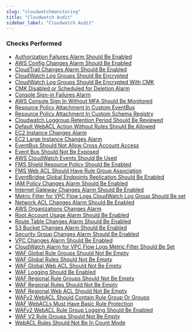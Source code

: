 ```yaml
---
slug: "cloudwatchmonitoring"
title: "Cloudwatch Audit"
sidebar_label: "Cloudwatch Audit"
---
```


### Checks Performed

- [Authorization Failures Alarm Should Be Enabled](cloudwatchmonitoring/rules/authorization_failures_alarm)
- [AWS Config Changes Alarm Should Be Enabled](cloudwatchmonitoring/rules/aws_config_changes_alarm)
- [CloudTrail Changes Alarm Should Be Enabled](cloudwatchmonitoring/rules/cloudtrail_changes_alarm)
- [CloudWatch Log Groups Should Be Encrypted](cloudwatchmonitoring/rules/cloudwatch_log_groups_not_encrypted)
- [CloudWatch Log Groups Should Be Encrypted With CMK](cloudwatchmonitoring/rules/cloudwatch_log_groups_with_cmk)
- [CMK Disabled or Scheduled for Deletion Alarm](cloudwatchmonitoring/rules/cmk_disabled_or_scheduled_for_deletion_alarm)
- [Console Sign-in Failures Alarm](cloudwatchmonitoring/rules/console_sign_in_failures_alarm)
- [AWS Console Sign In Without MFA Should Be Monitored](cloudwatchmonitoring/rules/console_sign_in_without_mfa)
- [Resource Policy Attachment In Custom EventBus](cloudwatchmonitoring/rules/custom_eventbus_policy_attached)
- [Resource Policy Attachment In Custom Schema Registry](cloudwatchmonitoring/rules/custom_schema_registry_policy_attached)
- [Cloudwatch Loggroup Retention Period Should Be Reviewed](cloudwatchmonitoring/rules/cw_loggroup_retention_period_check)
- [Default WebACL Action Without Rules Should Be Allowed](cloudwatchmonitoring/rules/webacl_default_action_allow)
- [EC2 Instance Changes Alarm](cloudwatchmonitoring/rules/ec2_instance_changes_alarm)
- [EC2 Large Instance Changes Alarm](cloudwatchmonitoring/rules/ec2_large_instance_changes_alarm)
- [EventBus Should Not Allow Cross Account Access](cloudwatchmonitoring/rules/event_bus_cross_account_access)
- [Event Bus Should Not Be Exposed](cloudwatchmonitoring/rules/event_bus_exposed)
- [AWS CloudWatch Events Should Be Used](cloudwatchmonitoring/rules/events_in_use)
- [FMS Shield Resource Policy Should Be Enabled](cloudwatchmonitoring/rules/fms_shield_resource_policy)
- [FMS Web ACL Should Have Rule Group Association](cloudwatchmonitoring/rules/fms_webacl_rulegroup_association)
- [EventBridge Global Endpoints Replication Should Be Enabled](cloudwatchmonitoring/rules/global_endpoint_event_replication_enabled)
- [IAM Policy Changes Alarm Should Be Enabled](cloudwatchmonitoring/rules/iam_policy_changes_alarm)
- [Internet Gateway Changes Alarm Should Be Enabled](cloudwatchmonitoring/rules/internet_gateway_changes_alarm)
- [Metric Filter for VPC Flow Logs CloudWatch Log Group Should Be set](cloudwatchmonitoring/rules/metric_filter_for_vpc_flow_logs)
- [Network ACL Changes Alarm Should Be Enabled](cloudwatchmonitoring/rules/network_acl_changes_alarm)
- [AWS Organizations Changes Alarm](cloudwatchmonitoring/rules/organizations_changes_alarm)
- [Root Account Usage Alarm Should Be Enabled](cloudwatchmonitoring/rules/root_account_usage_alarm)
- [Route Table Changes Alarm Should Be Enabled](cloudwatchmonitoring/rules/route_table_changes_alarm)
- [S3 Bucket Changes Alarm Should Be Enabled](cloudwatchmonitoring/rules/s3_bucket_changes_alarm)
- [Security Group Changes Alarm Should Be Enabled](cloudwatchmonitoring/rules/security_group_changes_alarm)
- [VPC Changes Alarm Should Be Enabled](cloudwatchmonitoring/rules/vpc_changes_alarm)
- [CloudWatch Alarm for VPC Flow Logs Metric Filter Should Be Set](cloudwatchmonitoring/rules/vpc_flow_logs_metric_filter)
- [WAF Global Rule Groups Should Not Be Empty](cloudwatchmonitoring/rules/waf_global_rulegroup_not_empty)
- [WAF Global Rules Should Not Be Empty](cloudwatchmonitoring/rules/waf_global_rules_not_empty)
- [WAF Global Web ACL Should Not Be Empty](cloudwatchmonitoring/rules/waf_global_webacl_not_empty)
- [WAF Logging Should Be Enabled](cloudwatchmonitoring/rules/waf_logging_enabled)
- [WAF Regional Rule Groups Should Not Be Empty](cloudwatchmonitoring/rules/waf_regional_rulegroup_not_empty)
- [WAF Regional Rules Should Not Be Empty](cloudwatchmonitoring/rules/waf_regional_rules_not_empty)
- [WAF Regional Web ACL Should Not Be Empty](cloudwatchmonitoring/rules/waf_regional_webacl_not_empty)
- [WAFv2 WebACL Should Contain Rule Group Or Groups](cloudwatchmonitoring/rules/wafv2_acl_rule_group)
- [WAF WebACLs Must Have Basic Rule Protection](cloudwatchmonitoring/rules/waf_acl_basic_rules_protection)
- [WAFv2 WebACL Rule Group Logging Should Be Enabled](cloudwatchmonitoring/rules/wafv2_acl_rule_group_logging_enabled)
- [WAF V2 Rule Groups Should Not Be Empty](cloudwatchmonitoring/rules/wafv2_rulegroup_not_empty_rule)
- [WebACL Rules Should Not Be In Count Mode](cloudwatchmonitoring/rules/webacl_rules_in_count_mode)
